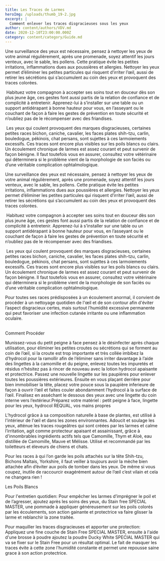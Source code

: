 ```yaml
---
title: Les Traces de Larmes
heroImg: /uploads/thumb_19-2.jpg
excerpt: |
  Comment enlever les traces disgracieuses sous les yeux
author: content/authors/VDV.md
date: 2020-12-10T23:00:00.000Z
category: content/category/Guide.md
---
```


<BlockImgText position="left" src="/uploads/FullSizeRender[18441]-2.jpg">
  Une surveillance des yeux est nécessaire, pensez à nettoyer les yeux de votre animal régulièrement, après une promenade, soyez attentif les jours venteux, avec le sable, les pollens. Cette pratique évite les petites irritations, inflammations dues aux poussières et allergies. Nettoyer les yeux permet d’éliminer les petites particules qui risquent d’irriter l’œil, aussi de retirer les sécrétions qui s’accumulent au coin des yeux et provoquent des traces colorées.

   Habituez votre compagnon à accepter ses soins tout en douceur dès son plus jeune âge, ces gestes font aussi partis de la relation de confiance et de complicité à entretenir. Apprenez-lui à s’installer sur une table ou un support antidérapant à bonne hauteur pour vous, en l’asseyant ou le couchant de façon à faire les gestes de prévention en toute sécurité et n’oubliez pas de le récompenser avec des friandises.  

   Les yeux qui coulent provoquent des marques disgracieuses, certaines petites races bichon, caniche, cavalier, les faces plates shih-tzu, carlin, bouledogue, pékinois, chat persans, sont sujettes à ces larmoiements excessifs. Ces traces sont encore plus visibles sur les poils blancs ou clairs. Un écoulement chronique de larmes est assez courant et peut survenir de façon bénigne. Il faut toutefois vous en assurer, consultez votre vétérinaire qui déterminera si le problème vient de la morphologie de son faciès ou d’une véritable complication ophtalmologique.
</BlockImgText>

Une surveillance des yeux est nécessaire, pensez à nettoyer les yeux de votre animal régulièrement, après une promenade, soyez attentif les jours venteux, avec le sable, les pollens. Cette pratique évite les petites irritations, inflammations dues aux poussières et allergies. Nettoyer les yeux permet d’éliminer les petites particules qui risquent d’irriter l’œil, aussi de retirer les sécrétions qui s’accumulent au coin des yeux et provoquent des traces colorées.

 Habituez votre compagnon à accepter ses soins tout en douceur dès son plus jeune âge, ces gestes font aussi partis de la relation de confiance et de complicité à entretenir. Apprenez-lui à s’installer sur une table ou un support antidérapant à bonne hauteur pour vous, en l’asseyant ou le couchant de façon à faire les gestes de prévention en toute sécurité et n’oubliez pas de le récompenser avec des friandises.  

 Les yeux qui coulent provoquent des marques disgracieuses, certaines petites races bichon, caniche, cavalier, les faces plates shih-tzu, carlin, bouledogue, pékinois, chat persans, sont sujettes à ces larmoiements excessifs. Ces traces sont encore plus visibles sur les poils blancs ou clairs. Un écoulement chronique de larmes est assez courant et peut survenir de façon bénigne. Il faut toutefois vous en assurer, consultez votre vétérinaire qui déterminera si le problème vient de la morphologie de son faciès ou d’une véritable complication ophtalmologique.

Pour toutes ses races prédisposées à un écoulement anormal, il convient de procéder à un nettoyage quotidien de l'œil et de son contour afin d'éviter l’aspect disgracieux certes, mais surtout l’humidité excessive permanente qui peut favoriser une infection cutanée irritante ou une inflammation oculaire.                                                                                                                                                                                    

Comment Procéder

Munissez-vous du petit peigne à face pensez à le désinfecter après chaque utilisation, pour éliminer les petites croutes ou sécrétions qui se forment au coin de l’œil, si la croute est trop importante et très collée imbibez la d’hydrocol pour la ramollir afin de l’éliminer sans irriter davantage à l’aide des lingettes à la camomille et du peigne, enlevez toutes les impuretés et résidus n’hésitez pas à rincer de nouveau avec la lotion hydrocol apaisante et protectrice. Passez une nouvelle lingette sur les paupières pour enlever toutes les poussières extérieures. Ensuite en vous plaçant derrière pour bien immobiliser la tête, placez votre pouce sous la paupière inferieure de façon à ouvrir l’œil et faites couler abondamment l’hydrocol à la surface de l’œil. Finalisez en asséchant le dessous des yeux avec une lingette du coin interne vers l’extérieur.Préparez votre matériel : petit peigne à face, lingette pour les yeux, hydrocol REQUAL, vos mains propres

L’hydrocol grâce à sa composition naturelle à base de plantes, est utilisé à l'intérieur de l'œil et dans les zones environnantes. Adoucit et soulage les yeux, atténue les traces rougeâtres qui sont créées par les larmes et calme l’irritation, agit comme protecteur apaisant et assainissant, grâce à d'innombrables ingrédients actifs tels que Camomille, Thym et Aloè, eau distillée de Camomille, Mauve et Mélisse. Utilisé et recommandé par les toiletteurs et éleveurs de chiens et chats.

Pour les races à qui l’on garde les poils attachés sur la tête Shih-tzu, Bichons Maltais, Yorkshire, il faut veiller à toujours avoir la mèche bien attachée afin d’éviter aux poils de tomber dans les yeux. De même si vous coupez, inutile de raccourcir exagérément autour de l’œil c’est vilain et cela ne changera rien !   

Les Poils Blancs

Pour l'entretien quotidien: Pour empêcher les larmes d’imprégner le poil et de l’agresser, ajoutez après les soins des yeux, du Stain free SPECIAL MASTER, une pommade à appliquer généreusement sur les poils colorés par les écoulements, son action gainante et protectrice va faire glisser la larme et reblanchir la zone traitée.

Pour maquiller les traces disgracieuses et apporter une protection:  Appliquez une fine couche de Stain Free SPECIAL MASTER, ensuite à l'aide d'une brosse à poudre ajoutez la poudre Ducky White SPECIAL MASTER qui va se fixer sur le Stain Free pour un résultat optimal. Le fait de masquer les traces évite à cette zone l'humidité constante et permet une repousse saine grace à son action protectrice. 

                                  
